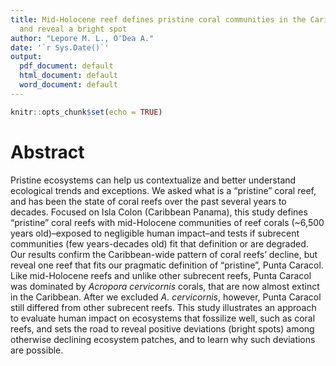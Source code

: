 ```yaml
---
title: Mid-Holocene reef defines pristine coral communities in the Caribbean Panama,
  and reveal a bright spot
author: "Lepore M. L., O'Dea A."
date: '`r Sys.Date()`'
output:
  pdf_document: default
  html_document: default
  word_document: default
---
```


```r
knitr::opts_chunk$set(echo = TRUE)
```

# Abstract

Pristine ecosystems can help us contextualize and better understand ecological trends and exceptions. We asked what is a "pristine" coral reef, and has been the state of coral reefs over the past several years to decades. Focused on Isla Colon (Caribbean Panama), this study defines "pristine" coral reefs with mid-Holocene communities of reef corals (~6,500 years old)--exposed to negligible human impact--and tests if subrecent communities (few years-decades old) fit that definition or are degraded. Our results confirm the Caribbean-wide pattern of coral reefs' decline, but reveal one reef that fits our pragmatic definition of "pristine", Punta Caracol. Like mid-Holocene reefs and unlike other subrecent reefs, Punta Caracol was dominated by _Acropora cervicornis_ corals, that are now almost extinct in the Caribbean. After we excluded _A. cervicornis_, however, Punta Caracol still differed from other subrecent reefs. This study illustrates an approach to evaluate human impact on ecosystems that fossilize well, such as coral reefs, and sets the road to reveal positive deviations (bright spots) among otherwise declining ecosystem patches, and to learn why such deviations are possible.
